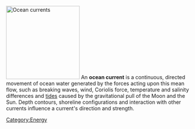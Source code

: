 [[File:Corrientes-oceanicas.gif|thumb|right|200px|Ocean currents]]
An '''ocean current''' is a continuous, directed movement of ocean water generated by the forces acting upon this mean flow, such as breaking waves, wind, Coriolis force, temperature and salinity differences and [[tides]] caused by the gravitational pull of the Moon and the Sun. Depth contours, shoreline configurations and interaction with other currents influence a current's direction and strength.

[[Category:Energy]]